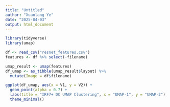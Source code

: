 ---
title: "Untitled"
author: "Xuanlang Ye"
date: "2025-04-03"
output: html_document
---

```{r}
library(tidyverse)
library(umap)

df <- read_csv("resnet_features.csv")
features <- df %>% select(-filename)

umap_result <- umap(features)
df_umap <- as_tibble(umap_result$layout) %>%
  mutate(Image = df$filename)

ggplot(df_umap, aes(x = V1, y = V2)) +
  geom_point(alpha = 0.7) +
  labs(title = "IRF7+ DC UMAP Clustering", x = "UMAP-1", y = "UMAP-2") +
  theme_minimal()
```



